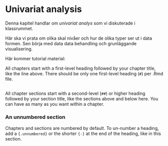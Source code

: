 # Univariat analysis

Denna kapitel handlar om _univariat analys_ som vi diskuterade i klassrummet.

Här ska vi prata om olika skal nivåer och hur de olika typer ser ut i data formen. Sen börja med data data behandling och grunläggande visualisering.


Här kommer tutorial material:

All chapters start with a first-level heading followed by your chapter title, like the line above. There should be only one first-level heading (`#`) per .Rmd file.

## 

All chapter sections start with a second-level (`##`) or higher heading followed by your section title, like the sections above and below here. You can have as many as you want within a chapter.

### An unnumbered section {-}

Chapters and sections are numbered by default. To un-number a heading, add a `{.unnumbered}` or the shorter `{-}` at the end of the heading, like in this section.
